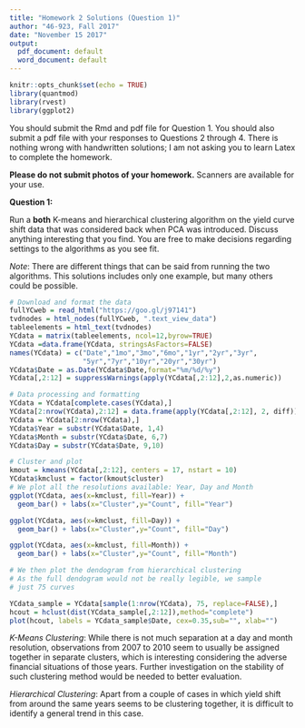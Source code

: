 ```yaml
---
title: "Homework 2 Solutions (Question 1)"
author: "46-923, Fall 2017"
date: "November 15 2017"
output:
  pdf_document: default
  word_document: default
---
```


\large

```r
knitr::opts_chunk$set(echo = TRUE)
library(quantmod)
library(rvest)
library(ggplot2)
```

You should submit the Rmd and pdf file for Question 1.
You should also submit a pdf file with your responses to
Questions 2 through 4. There is nothing wrong with handwritten
solutions; I am not asking you to learn Latex to complete
the homework.

__Please do not submit photos of your homework.__ Scanners
are available for your use.

\vspace{.2in}

__Question 1:__

Run a __both__ K-means and hierarchical clustering algorithm on the
yield curve shift data that was considered back when PCA was
introduced. Discuss anything interesting that you find. You are free
to make decisions regarding settings to the algorithms as you see fit.

_Note_:
There are different things that can be said from running the two algorithms. 
This solutions includes only one example, but many others could be possible.


```r
# Download and format the data
fullYCweb = read_html("https://goo.gl/j97141")
tvdnodes = html_nodes(fullYCweb, ".text_view_data")
tableelements = html_text(tvdnodes)
YCdata = matrix(tableelements, ncol=12,byrow=TRUE)
YCdata =data.frame(YCdata, stringsAsFactors=FALSE)
names(YCdata) = c("Date","1mo","3mo","6mo","1yr","2yr","3yr",
                  "5yr","7yr","10yr","20yr","30yr")
YCdata$Date = as.Date(YCdata$Date,format="%m/%d/%y")
YCdata[,2:12] = suppressWarnings(apply(YCdata[,2:12],2,as.numeric))
```


```r
# Data processing and formatting
YCdata = YCdata[complete.cases(YCdata),]
YCdata[2:nrow(YCdata),2:12] = data.frame(apply(YCdata[,2:12], 2, diff))
YCdata = YCdata[2:nrow(YCdata),]
YCdata$Year = substr(YCdata$Date, 1,4)
YCdata$Month = substr(YCdata$Date, 6,7)
YCdata$Day = substr(YCdata$Date, 9,10)

# Cluster and plot
kmout = kmeans(YCdata[,2:12], centers = 17, nstart = 10)
YCdata$kmclust = factor(kmout$cluster)
# We plot all the resolutions available: Year, Day and Month
ggplot(YCdata, aes(x=kmclust, fill=Year)) + 
  geom_bar() + labs(x="Cluster",y="Count", fill="Year")

ggplot(YCdata, aes(x=kmclust, fill=Day)) + 
  geom_bar() + labs(x="Cluster",y="Count", fill="Day")

ggplot(YCdata, aes(x=kmclust, fill=Month)) + 
  geom_bar() + labs(x="Cluster",y="Count", fill="Month")

# We then plot the dendogram from hierarchical clustering
# As the full dendogram would not be really legible, we sample
# just 75 curves

YCdata_sample = YCdata[sample(1:nrow(YCdata), 75, replace=FALSE),]
hcout = hclust(dist(YCdata_sample[,2:12]),method="complete")
plot(hcout, labels = YCdata_sample$Date, cex=0.35,sub="", xlab="")

```

_K-Means Clustering_: While there is not much separation at a day and month resolution, observations from 2007 to 2010 seem to usually be assigned together in separate clusters, which is interesting considering the adverse financial situations of those years. Further investigation on the stability of such clustering method would be needed to better evaluation.

_Hierarchical Clustering_: Apart from a couple of cases in which yield shift from around the same years seems to be clustering together, it is difficult to identify a general trend in this case.



